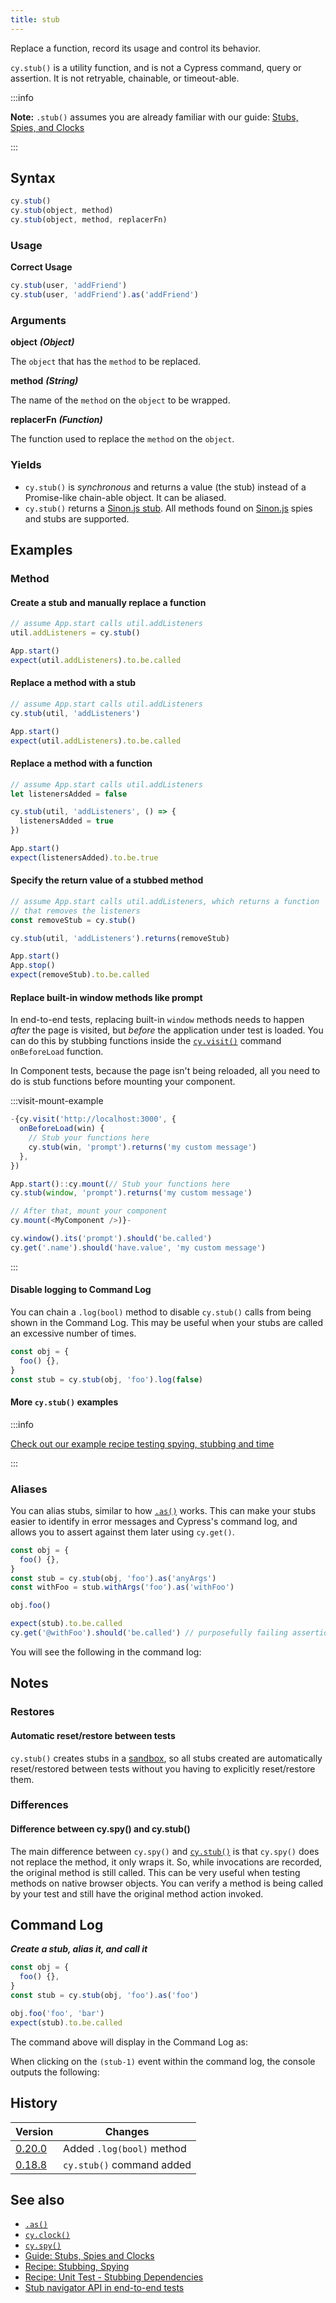 ```yaml
---
title: stub
---
```


Replace a function, record its usage and control its behavior.

`cy.stub()` is a utility function, and is not a Cypress command, query or
assertion. It is not retryable, chainable, or timeout-able.

:::info

**Note:** `.stub()` assumes you are already familiar with our guide:
[Stubs, Spies, and Clocks](/guides/guides/stubs-spies-and-clocks)

:::

## Syntax

```javascript
cy.stub()
cy.stub(object, method)
cy.stub(object, method, replacerFn)
```

### Usage

**<Icon name="check-circle" color="green" /> Correct Usage**

```javascript
cy.stub(user, 'addFriend')
cy.stub(user, 'addFriend').as('addFriend')
```

### Arguments

**<Icon name="angle-right" /> object** **_(Object)_**

The `object` that has the `method` to be replaced.

**<Icon name="angle-right" /> method** **_(String)_**

The name of the `method` on the `object` to be wrapped.

**<Icon name="angle-right" /> replacerFn** **_(Function)_**

The function used to replace the `method` on the `object`.

### Yields [<Icon name="question-circle"/>](/guides/core-concepts/introduction-to-cypress#Subject-Management)

- `cy.stub()` is _synchronous_ and returns a value (the stub) instead of a
  Promise-like chain-able object. It can be aliased.
- `cy.stub()` returns a [Sinon.js stub](http://sinonjs.org). All methods found
  on [Sinon.js](http://sinonjs.org) spies and stubs are supported.

## Examples

### Method

#### Create a stub and manually replace a function

```javascript
// assume App.start calls util.addListeners
util.addListeners = cy.stub()

App.start()
expect(util.addListeners).to.be.called
```

#### Replace a method with a stub

```javascript
// assume App.start calls util.addListeners
cy.stub(util, 'addListeners')

App.start()
expect(util.addListeners).to.be.called
```

#### Replace a method with a function

```javascript
// assume App.start calls util.addListeners
let listenersAdded = false

cy.stub(util, 'addListeners', () => {
  listenersAdded = true
})

App.start()
expect(listenersAdded).to.be.true
```

#### Specify the return value of a stubbed method

```javascript
// assume App.start calls util.addListeners, which returns a function
// that removes the listeners
const removeStub = cy.stub()

cy.stub(util, 'addListeners').returns(removeStub)

App.start()
App.stop()
expect(removeStub).to.be.called
```

#### Replace built-in window methods like prompt

In end-to-end tests, replacing built-in `window` methods needs to happen _after_
the page is visited, but _before_ the application under test is loaded. You can
do this by stubbing functions inside the [`cy.visit()`](/api/commands/visit)
command `onBeforeLoad` function.

In Component tests, because the page isn't being reloaded, all you need to do is
stub functions before mounting your component.

:::visit-mount-example

```js
-{cy.visit('http://localhost:3000', {
  onBeforeLoad(win) {
    // Stub your functions here
    cy.stub(win, 'prompt').returns('my custom message')
  },
})

App.start()::cy.mount(// Stub your functions here
cy.stub(window, 'prompt').returns('my custom message')

// After that, mount your component
cy.mount(<MyComponent />)}-

cy.window().its('prompt').should('be.called')
cy.get('.name').should('have.value', 'my custom message')
```

:::

#### Disable logging to Command Log

You can chain a `.log(bool)` method to disable `cy.stub()` calls from being
shown in the Command Log. This may be useful when your stubs are called an
excessive number of times.

```javascript
const obj = {
  foo() {},
}
const stub = cy.stub(obj, 'foo').log(false)
```

#### More `cy.stub()` examples

:::info

[Check out our example recipe testing spying, stubbing and time](/examples/recipes#Stubbing-and-spying)

:::

### Aliases

You can alias stubs, similar to how [`.as()`](/api/commands/as) works. This can
make your stubs easier to identify in error messages and Cypress's command log,
and allows you to assert against them later using `cy.get()`.

```javascript
const obj = {
  foo() {},
}
const stub = cy.stub(obj, 'foo').as('anyArgs')
const withFoo = stub.withArgs('foo').as('withFoo')

obj.foo()

expect(stub).to.be.called
cy.get('@withFoo').should('be.called') // purposefully failing assertion
```

You will see the following in the command log:

<DocsImage
  src="/img/api/stub/stubs-with-aliases-and-error-in-command-log.png"
  alt="stubs with aliases"
/>

## Notes

### Restores

#### Automatic reset/restore between tests

`cy.stub()` creates stubs in a
[sandbox](http://sinonjs.org/releases/v2.0.0/sandbox/), so all stubs created are
automatically reset/restored between tests without you having to explicitly
reset/restore them.

### Differences

#### Difference between cy.spy() and cy.stub()

The main difference between `cy.spy()` and [`cy.stub()`](/api/commands/stub) is
that `cy.spy()` does not replace the method, it only wraps it. So, while
invocations are recorded, the original method is still called. This can be very
useful when testing methods on native browser objects. You can verify a method
is being called by your test and still have the original method action invoked.

## Command Log

**_Create a stub, alias it, and call it_**

```javascript
const obj = {
  foo() {},
}
const stub = cy.stub(obj, 'foo').as('foo')

obj.foo('foo', 'bar')
expect(stub).to.be.called
```

The command above will display in the Command Log as:

<DocsImage src="/img/api/stub/stub-in-command-log.png" alt="Command Log stub" />

When clicking on the `(stub-1)` event within the command log, the console
outputs the following:

<DocsImage
  src="/img/api/stub/inspect-the-stubbed-object-and-any-calls-or-arguments-made.png"
  alt="Console Log stub"
/>

## History

| Version                                       | Changes                   |
| --------------------------------------------- | ------------------------- |
| [0.20.0](/guides/references/changelog#0-20.0) | Added `.log(bool)` method |
| [0.18.8](/guides/references/changelog#0-18-8) | `cy.stub()` command added |

## See also

- [`.as()`](/api/commands/as)
- [`cy.clock()`](/api/commands/clock)
- [`cy.spy()`](/api/commands/spy)
- [Guide: Stubs, Spies and Clocks](/guides/guides/stubs-spies-and-clocks)
- [Recipe: Stubbing, Spying](/examples/recipes#Stubbing-and-spying)
- [Recipe: Unit Test - Stubbing Dependencies](/examples/recipes)
- [Stub navigator API in end-to-end tests](https://glebbahmutov.com/blog/stub-navigator-api/)
